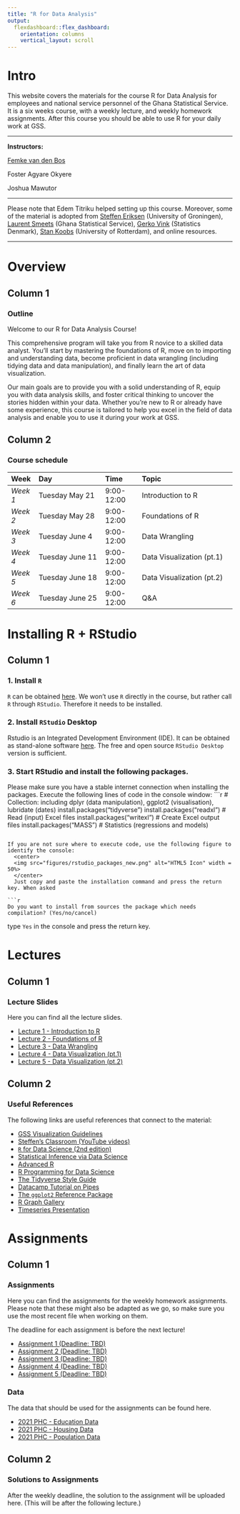 ```yaml
---
title: "R for Data Analysis"
output: 
  flexdashboard::flex_dashboard:
    orientation: columns
    vertical_layout: scroll
---
```

  
# Intro {.sidebar}
  
This website covers the materials for the course R for Data Analysis for employees and national service personnel of the Ghana Statistical Service. It is a six weeks course, with a weekly lecture, and weekly homework assignments. After this course you should be able to use R for your daily work at GSS.

---
  
  <strong>Instructors: </strong>
  
  [Femke van den Bos](femke.bos@statsghana.gov.gh)
  
  Foster Agyare Okyere

  Joshua Mawutor

---
  
Please note that Edem Titriku helped setting up this course. Moreover, some of the material is adopted from [Steffen Eriksen](https://www.youtube.com/c/SteffensClassroom) (University of Groningen), [Laurent Smeets](https://github.com/Laurent-Smeets-GSS-Account/RGhana) (Ghana Statistical Service), [Gerko Vink](https://github.com/gerkovink/R) (Statistics Denmark), [Stan Koobs](https://www.eur.nl/en/people/stan-koobs) (University of Rotterdam), and online resources.

---
# Overview
  
## Column 1
  
### Outline
Welcome to our R for Data Analysis Course! 
  
This comprehensive program will take you from R novice to a skilled data analyst. You'll start by mastering the foundations of R, move on to importing and understanding data, become proficient in data wrangling (including tidying data and data manipulation), and finally learn the art of data visualization.

Our main goals are to provide you with a solid understanding of R, equip you with data analysis skills, and foster critical thinking to uncover the stories hidden within your data. Whether you're new to R or already have some experience, this course is tailored to help you excel in the field of data analysis and enable you to use it during your work at GSS.


## Column 2

### Course schedule 
| Week  | Day | Time      | Topic                               | 
|:----------|:-------------------------|:--------------|:------------------------------------|
| *Week 1* | Tuesday May 21 |9:00-12:00 | Introduction to R |
| *Week 2* | Tuesday May 28 |9:00-12:00 | Foundations of R |
| *Week 3* | Tuesday June 4 |9:00-12:00 | Data Wrangling |
| *Week 4* | Tuesday June 11 |9:00-12:00 | Data Visualization (pt.1) |
| *Week 5* | Tuesday June 18 |9:00-12:00 | Data Visualization (pt.2) |
| *Week 6* | Tuesday June 25 |9:00-12:00 | Q&A |

# Installing R + RStudio

## Column 1

### **1. Install `R`**
`R` can be obtained [here](https://cran.r-project.org). We won't use `R` directly in the course, but rather call `R` through `RStudio`. Therefore it needs to be installed.

### **2. Install `RStudio` Desktop**
Rstudio is an Integrated Development Environment (IDE). It can be obtained as stand-alone software [here](https://www.posit.co/downloads/). The free and open source `RStudio Desktop` version is sufficient.

### **3. Start RStudio and install the following packages. **
Please make sure you have a stable internet connection when installing the packages. Execute the following lines of code in the console window:
  ```r
# Collection: including dplyr (data manipulation), ggplot2 (visualisation), lubridate (dates)
install.packages("tidyverse")
install.packages("readxl") # Read (input) Excel files
install.packages("writexl") # Create Excel output files
install.packages("MASS") # Statistics (regressions and models)

```

If you are not sure where to execute code, use the following figure to identify the console:
  <center>
  <img src="figures/rstudio_packages_new.png" alt="HTML5 Icon" width = 50%>
  </center>
  Just copy and paste the installation command and press the return key. When asked 

```r
Do you want to install from sources the package which needs 
compilation? (Yes/no/cancel)
```

type `Yes` in the console and press the return key. 

# Lectures

## Column 1

### Lecture Slides
Here you can find all the lecture slides. 

- [Lecture 1 - Introduction to R](Contents/Lectures/Week 1/Lecture_week_1.html){target="_blank"}
- [Lecture 2 - Foundations of R](Contents/Lectures/Week 2/Lecture_week_2.html){target="_blank"}
- [Lecture 3 - Data Wrangling](Contents/Lectures/Week 3/Lecture_week_3.html){target="_blank"}
- [Lecture 4 - Data Visualization (pt.1)](Contents/Lectures/Week 4/Lecture_week_4.html){target="_blank"}
- [Lecture 5 - Data Visualization (pt.2)](Contents/Lectures/Week 5/Lecture_week_5.html){target="_blank"}

## Column 2

### Useful References
The following links are useful references that connect to the material: 
  
- [GSS Visualization Guidelines](https://ghana-statistical-service.github.io/Data_viz_guidelines/graphics-guide.html)
- [Steffen's Classroom (YouTube videos)](https://www.youtube.com/playlist?list=PLn6B3DUkuU_1iUUe008rXIjG_t3IyzoM3)
- [`R` for Data Science (2nd edition)](https://r4ds.hadley.nz/)
- [Statistical Inference via Data Science](https://moderndive.com/index.html)
- [Advanced R](https://adv-r.hadley.nz/)
- [R Programming for Data Science](https://bookdown.org/rdpeng/rprogdatascience/)
- [The Tidyverse Style Guide](https://style.tidyverse.org)
- [Datacamp Tutorial on Pipes](https://www.datacamp.com/tutorial/pipe-r-tutorial)
- [The `ggplot2` Reference Package](https://ggplot2.tidyverse.org/reference/)
- [R Graph Gallery](https://r-graph-gallery.com/index.html)
- [Timeseries Presentation](https://gss-datascience-training.netlify.app/content/slides/time_series/time_series#/title-slide)

# Assignments

## Column 1

### Assignments
Here you can find the assignments for the weekly homework assignments. Please note that these might also be adapted as we go, so make sure you use the most recent file when working on them.

The deadline for each assignment is before the next lecture!

- [Assignment 1 (Deadline: TBD)](Contents/Assignments/Week 1 Assignment.pdf)
- [Assignment 2 (Deadline: TBD)](Contents/Assignments/Week 2 Assignment.pdf)
- [Assignment 3 (Deadline: TBD)](Contents/Assignments/Week 3 Assignment.pdf)
- [Assignment 4 (Deadline: TBD)](Contents/Assignments/Week 4 Assignment.pdf)
- [Assignment 5 (Deadline: TBD)](Contents/Assignments/Week 5 Assignment.pdf)


### Data
The data that should be used for the assignments can be found here.

- [2021 PHC - Education Data](Contents/Assignments/data/education.xlsx)
- [2021 PHC - Housing Data](Contents/Assignments/data/housing.xlsx)
- [2021 PHC - Population Data](Contents/Assignments/data/population.xlsx)

## Column 2

### Solutions to Assignments
After the weekly deadline, the solution to the assignment will be uploaded here. (This will be after the following lecture.)

<!-- - [Solution Assignment 1](Contents/Assignments/Assignment-Week-One-Solutions.html){target="_blank"} -->
<!-- - [Solution Assignment 2](Contents/Assignments/Assignment-Week-Two-Solutions.html){target="_blank"} -->
<!-- - [Solution Assignment 3](Contents/Assignments/Assignment-week-three-solutions.html){target="_blank"} -->
<!-- - [Solution Assignment 4](Contents/Assignments/Assignment-four-solutions.html){target="_blank"} -->

